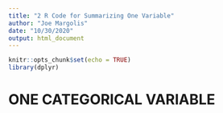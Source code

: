 ```yaml
---
title: "2 R Code for Summarizing One Variable"
author: "Joe Margolis"
date: "10/30/2020"
output: html_document
---
```


```r
knitr::opts_chunk$set(echo = TRUE)
library(dplyr)
```

# ONE CATEGORICAL VARIABLE


 